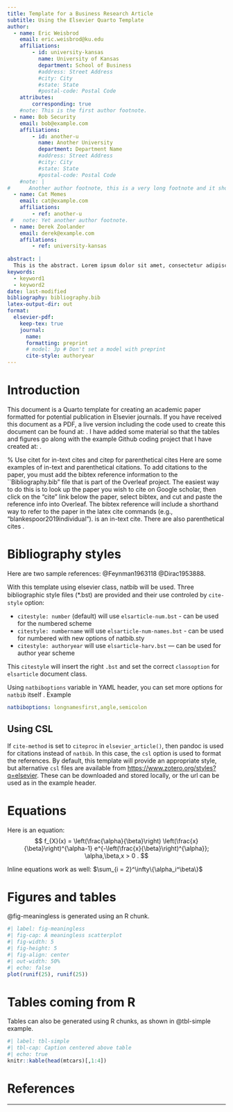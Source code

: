 ```yaml
---
title: Template for a Business Research Article
subtitle: Using the Elsevier Quarto Template
author:
  - name: Eric Weisbrod
    email: eric.weisbrod@ku.edu
    affiliations: 
        - id: university-kansas
          name: University of Kansas
          department: School of Business
          #address: Street Address
          #city: City
          #state: State
          #postal-code: Postal Code
    attributes:
        corresponding: true
    #note: This is the first author footnote.
  - name: Bob Security
    email: bob@example.com
    affiliations:
        - id: another-u
          name: Another University
          department: Department Name
          #address: Street Address
          #city: City
          #state: State
          #postal-code: Postal Code
    #note: |
#      Another author footnote, this is a very long footnote and it should be a really long footnote. But this footnote is not yet sufficiently long enough to make two lines of footnote text.
  - name: Cat Memes
    email: cat@example.com
    affiliations:
        - ref: another-u
 #   note: Yet another author footnote.
  - name: Derek Zoolander
    email: derek@example.com
    affilations:
        - ref: university-kansas
        
abstract: |
  This is the abstract. Lorem ipsum dolor sit amet, consectetur adipiscing elit. Vestibulum augue turpis, dictum non malesuada a, volutpat eget velit. Nam placerat turpis purus, eu tristique ex tincidunt et. Mauris sed augue eget turpis ultrices tincidunt. Sed et mi in leo porta egestas. Aliquam non laoreet velit. Nunc quis ex vitae eros aliquet auctor nec ac libero. Duis laoreet sapien eu mi luctus, in bibendum leo molestie. Sed hendrerit diam diam, ac dapibus nisl volutpat vitae. Aliquam bibendum varius libero, eu efficitur justo rutrum at. Sed at tempus elit.
keywords: 
  - keyword1
  - keyword2
date: last-modified
bibliography: bibliography.bib
latex-output-dir: out
format:
  elsevier-pdf:
    keep-tex: true
    journal:
      name: 
      formatting: preprint
      # model: 3p # Don't set a model with preprint
      cite-style: authoryear
---
```



<!-- 
Note that you can use native LaTeX commands in the document.
Also, you can use ctrl+shift+c to add comments
 -->
 \newpage

<!-- 
The native Quarto pagebreak command is this: 
{{< pagebreak >}} 
-->

# Introduction

This document is a Quarto template for creating an academic paper formatted for potential publication in Elsevier journals. If you have received this document as a PDF, a live version including the code used to create this document can be found at: \url{https://www.overleaf.com/read/ctmwnmdcypzh}. I have added some material so that the tables and figures go along with the example Github coding project that I have created at: \url{https://github.com/eweisbrod/example-project}. 

% Use citet for in-text cites and citep for parenthetical cites
Here are some examples of in-text and parenthetical citations. To add citations to the paper, you must add the bibtex reference information to the ``Bibliography.bib" file that is part of the Overleaf project. The easiest way to do this is to look up the paper you wish to cite on Google scholar, then click on the "cite" link below the paper, select bibtex, and cut and paste the reference info into Overleaf. The bibtex reference will include a shorthand way to refer to the paper in the latex cite commands (e.g., "blankespoor2019individual"). \citet{blankespoor2019individual} is an in-text cite. There are also parenthetical cites \citep[e.g,][]{doyle2006extreme, livnat2006comparing,black2017non, Bradshaw2018}.\footnote{There are also footnotes. } 


# Bibliography styles

Here are two sample references:  @Feynman1963118 @Dirac1953888.

With this template using elsevier class, natbib will be used. Three bibliographic style ﬁles (*.bst) are provided and their use controled by `cite-style` option: 

- `citestyle: number` (default)  will use `elsarticle-num.bst` - can be used for the numbered scheme
- `citestyle: numbername` will use `elsarticle-num-names.bst` - can be used for numbered with new options of natbib.sty
- `citestyle: authoryear` will use `elsarticle-harv.bst` — can be used for author year scheme

This `citestyle` will insert the right `.bst` and set the correct `classoption` for `elsarticle` document class.

Using `natbiboptions` variable in YAML header, you can set more options for `natbib` itself . Example 

```yaml
natbiboptions: longnamesfirst,angle,semicolon
```

## Using CSL 

If `cite-method` is set to `citeproc` in `elsevier_article()`, then pandoc is used for citations instead of `natbib`. In this case, the `csl` option is used to format the references. By default, this template will provide an appropriate style, but alternative `csl` files are available from <https://www.zotero.org/styles?q=elsevier>. These can be downloaded
and stored locally, or the url can be used as in the example header.

# Equations

Here is an equation:
$$ 
  f_{X}(x) = \left(\frac{\alpha}{\beta}\right)
  \left(\frac{x}{\beta}\right)^{\alpha-1}
  e^{-\left(\frac{x}{\beta}\right)^{\alpha}}; 
  \alpha,\beta,x > 0 .
$$

Inline equations work as well: $\sum_{i = 2}^\infty\{\alpha_i^\beta\}$

# Figures and tables

@fig-meaningless is generated using an R chunk.

```r
#| label: fig-meaningless
#| fig-cap: A meaningless scatterplot
#| fig-width: 5
#| fig-height: 5
#| fig-align: center
#| out-width: 50%
#| echo: false
plot(runif(25), runif(25))
```

# Tables coming from R

Tables can also be generated using R chunks, as shown in @tbl-simple example.

```r
#| label: tbl-simple
#| tbl-cap: Caption centered above table
#| echo: true
knitr::kable(head(mtcars)[,1:4])
```

# References {-}

---
